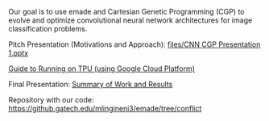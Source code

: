 Our goal is to use emade and Cartesian Genetic Programming (CGP) to evolve and optimize convolutional neural network architectures for image classification problems.

Pitch Presentation (Motivations and Approach): [[files/CNN CGP Presentation 1.pptx]]

[[Guide to Running on TPU (using Google Cloud Platform)]]

Final Presentation: [https://docs.google.com/presentation/d/1fVOdZw07Sv8bIcrnDCTfWkRMFVJjnVFqmFVP0yPc5hY/edit?usp=sharing Summary of Work and Results]

Repository with our code: https://github.gatech.edu/mlingineni3/emade/tree/conflict